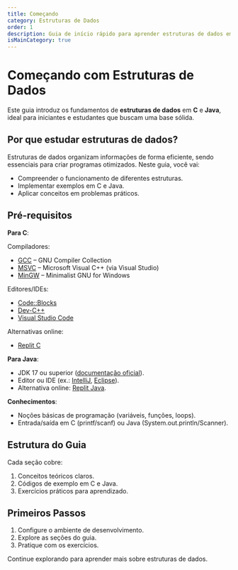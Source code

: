 ```yaml
---
title: Começando
category: Estruturas de Dados
order: 1
description: Guia de início rápido para aprender estruturas de dados em C e Java
isMainCategory: true
---
```


# Começando com Estruturas de Dados

Este guia introduz os fundamentos de **estruturas de dados** em **C** e **Java**, ideal para iniciantes e estudantes que buscam uma base sólida.

## Por que estudar estruturas de dados?

Estruturas de dados organizam informações de forma eficiente, sendo essenciais para criar programas otimizados. Neste guia, você vai:
- Compreender o funcionamento de diferentes estruturas.
- Implementar exemplos em C e Java.
- Aplicar conceitos em problemas práticos.

## Pré-requisitos

**Para C**:

Compiladores:
  - [GCC](https://gcc.gnu.org/) – GNU Compiler Collection
  - [MSVC](https://learn.microsoft.com/pt-br/cpp/windows/latest-supported-vc-redist?view=msvc-170) – Microsoft Visual C++ (via Visual Studio)
  - [MinGW](https://www.mingw-w64.org/) – Minimalist GNU for Windows

Editores/IDEs:
  - [Code::Blocks](http://www.codeblocks.org/)
  - [Dev-C++](https://www.bloodshed.net/)
  - [Visual Studio Code](https://code.visualstudio.com/)

Alternativas online:
- [Replit C](https://replit.com/languages/c)

**Para Java**:
- JDK 17 ou superior ([documentação oficial](https://www.oracle.com/java/technologies/javase/jdk17-archive-downloads.html)).
- Editor ou IDE (ex.: [IntelliJ](https://www.jetbrains.com/idea/), [Eclipse](https://eclipseide.org/)).
- Alternativa online: [Replit Java](https://replit.com/languages/java10).

**Conhecimentos**:
- Noções básicas de programação (variáveis, funções, loops).
- Entrada/saída em C (printf/scanf) ou Java (System.out.println/Scanner).

## Estrutura do Guia

Cada seção cobre:
1. Conceitos teóricos claros.
2. Códigos de exemplo em C e Java.
3. Exercícios práticos para aprendizado.

## Primeiros Passos

1. Configure o ambiente de desenvolvimento.
2. Explore as seções do guia.
3. Pratique com os exercícios.

Continue explorando para aprender mais sobre estruturas de dados.
